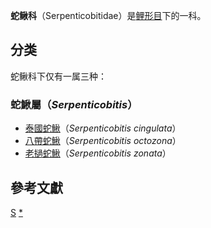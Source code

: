 {{Automatic taxobox
| taxon = Serpenticobitidae
| image = 
| image_caption = 
| authority = Kottelat, 2012
| subdivision_ranks = [[屬|屬]]
| subdivision = 
见内文。
}}
'''蛇鳅科'''（Serpenticobitidae）是[[鲤形目|鲤形目]]下的一科。

==分类==
蛇鳅科下仅有一属三种：

===蛇鰍屬（''Serpenticobitis''）===
*[[泰國蛇鰍|泰國蛇鰍]]（''Serpenticobitis cingulata''）
*[[八帶蛇鰍|八帶蛇鰍]]（''Serpenticobitis octozona''）
*[[老撾蛇鰍|老撾蛇鰍]]（''Serpenticobitis zonata''）

==參考文獻==
{{commons category|Serpenticobitidae}}
{{Reflist}}
{{Taxonbar|from=Q16600639}}

[[Category:鲤形目|S]]
[[Category:蛇鰍科|*]]